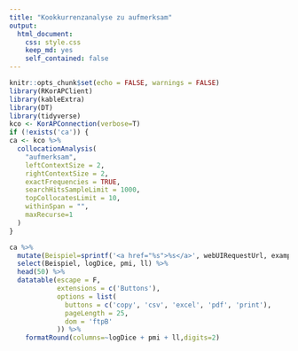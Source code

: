 ```yaml
---
title: "Kookkurrenzanalyse zu aufmerksam"
output:
  html_document:
    css: style.css
    keep_md: yes
    self_contained: false
---
```


```r
knitr::opts_chunk$set(echo = FALSE, warnings = FALSE)
library(RKorAPClient)
library(kableExtra)
library(DT)
library(tidyverse)
kco <- KorAPConnection(verbose=T)
if (!exists('ca')) {
ca <- kco %>%
  collocationAnalysis(
    "aufmerksam",
    leftContextSize = 2,
    rightContextSize = 2,
    exactFrequencies = TRUE,
    searchHitsSampleLimit = 1000,
    topCollocatesLimit = 10,
    withinSpan = "",
    maxRecurse=1
  )
}
```

```r
ca %>%
  mutate(Beispiel=sprintf('<a href="%s">%s</a>', webUIRequestUrl, example)) %>%
  select(Beispiel, logDice, pmi, ll) %>%
  head(50) %>%
  datatable(escape = F,
            extensions = c('Buttons'),
            options = list(
              buttons = c('copy', 'csv', 'excel', 'pdf', 'print'),
              pageLength = 25,
              dom = 'ftpB'
            )) %>%
    formatRound(columns=~logDice + pmi + ll,digits=2)
```
